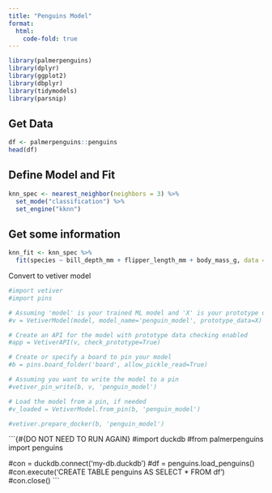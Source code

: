 ```yaml
---
title: "Penguins Model"
format:
  html:
    code-fold: true
---
```


```r
library(palmerpenguins)
library(dplyr)
library(ggplot2)
library(dbplyr)
library(tidymodels)
library(parsnip)
```

## Get Data

```r
df <- palmerpenguins::penguins
head(df)
```

## Define Model and Fit

```r
knn_spec <- nearest_neighbor(neighbors = 3) %>%
  set_mode("classification") %>%
  set_engine("kknn")
```

## Get some information

```r
knn_fit <- knn_spec %>%
  fit(species ~ bill_depth_mm + flipper_length_mm + body_mass_g, data = df)
```

Convert to vetiver model

```python
#import vetiver
#import pins

# Assuming 'model' is your trained ML model and 'X' is your prototype data
#v = VetiverModel(model, model_name='penguin_model', prototype_data=X)

# Create an API for the model with prototype data checking enabled
#app = VetiverAPI(v, check_prototype=True)

# Create or specify a board to pin your model
#b = pins.board_folder('board', allow_pickle_read=True)

# Assuming you want to write the model to a pin
#vetiver_pin_write(b, v, 'penguin_model')

# Load the model from a pin, if needed
#v_loaded = VetiverModel.from_pin(b, 'penguin_model')

#vetiver.prepare_docker(b, 'penguin_model')
```

\`\`\`{#{DO NOT NEED TO RUN AGAIN} #import duckdb #from palmerpenguins import penguins

#con = duckdb.connect('my-db.duckdb') #df = penguins.load_penguins() #con.execute('CREATE TABLE penguins AS SELECT \* FROM df') #con.close() \`\`\`
